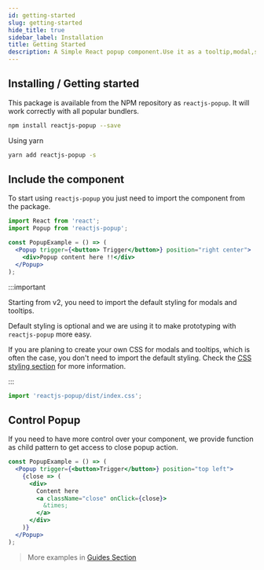```yaml
---
id: getting-started
slug: getting-started
hide_title: true
sidebar_label: Installation
title: Getting Started
description: A Simple React popup component.Use it as a tooltip,modal,sub-menu and match more ...
---
```


## Installing / Getting started

This package is available from the NPM repository as `reactjs-popup`. It will work correctly with all popular bundlers.

```bash
npm install reactjs-popup --save
```

Using yarn

```bash
yarn add reactjs-popup -s
```

## Include the component

To start using `reactjs-popup` you just need to import the component from the package.

```jsx
import React from 'react';
import Popup from 'reactjs-popup';

const PopupExample = () => (
  <Popup trigger={<button> Trigger</button>} position="right center">
    <div>Popup content here !!</div>
  </Popup>
);
```

:::important

Starting from v2, you need to import the default styling for modals and tooltips.

Default styling is optional and we are using it to make prototyping with `reactjs-popup` more easy.

If you are planing to create your own CSS for modals and tooltips, which is often the case, you don't need to import the default styling. Check the [CSS styling section](./css-styling.mdx) for more information.

:::

```javascript
import 'reactjs-popup/dist/index.css';
```

## Control Popup

If you need to have more control over your component, we provide function as child pattern to get access to close popup action.

```jsx
const PopupExample = () => (
  <Popup trigger={<button>Trigger</button>} position="top left">
    {close => (
      <div>
        Content here
        <a className="close" onClick={close}>
          &times;
        </a>
      </div>
    )}
  </Popup>
);
```

> More examples in [Guides Section](./tooltip-examples.mdx)
